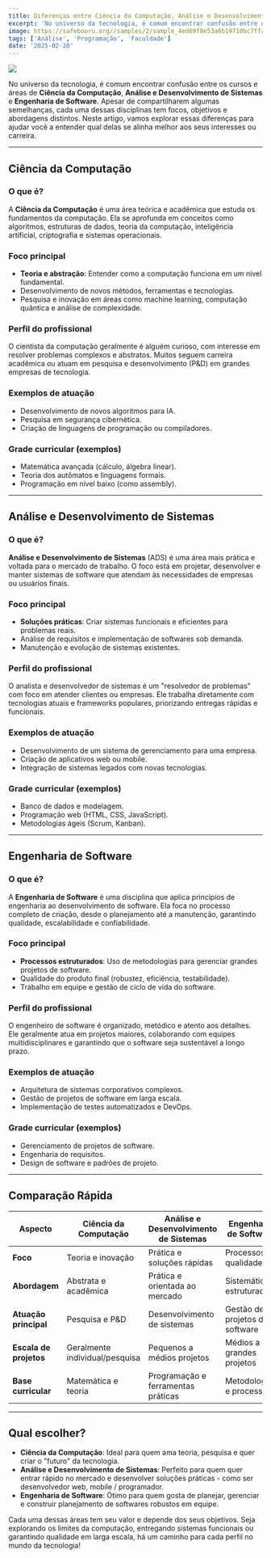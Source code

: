 ```yaml
---
title: Diferenças entre Ciência da Computação, Análise e Desenvolvimento de Sistemas e Engenharia de Software
excerpt: 'No universo da tecnologia, é comum encontrar confusão entre os cursos e áreas de Ciência da Computação, Análise e Desenvolvimento de Sistemas ...'
image: https://safebooru.org//samples/2/sample_4ed69f8e53a6b19710bc7ffa5fde4c5bad6d3718.jpg?5294517
tags: ['Análise', 'Programação', 'Faculdade']
date: '2025-02-20'
---
```


![](https://safebooru.org//samples/2/sample_4ed69f8e53a6b19710bc7ffa5fde4c5bad6d3718.jpg?5294517)

No universo da tecnologia, é comum encontrar confusão entre os cursos e áreas de **Ciência da Computação**, **Análise e Desenvolvimento de Sistemas** e **Engenharia de Software**. Apesar de compartilharem algumas semelhanças, cada uma dessas disciplinas tem focos, objetivos e abordagens distintos. Neste artigo, vamos explorar essas diferenças para ajudar você a entender qual delas se alinha melhor aos seus interesses ou carreira.

---

## Ciência da Computação

### O que é?
A **Ciência da Computação** é uma área teórica e acadêmica que estuda os fundamentos da computação. Ela se aprofunda em conceitos como algoritmos, estruturas de dados, teoria da computação, inteligência artificial, criptografia e sistemas operacionais.

### Foco principal
- **Teoria e abstração**: Entender como a computação funciona em um nível fundamental.
- Desenvolvimento de novos métodos, ferramentas e tecnologias.
- Pesquisa e inovação em áreas como machine learning, computação quântica e análise de complexidade.

### Perfil do profissional
O cientista da computação geralmente é alguém curioso, com interesse em resolver problemas complexos e abstratos. Muitos seguem carreira acadêmica ou atuam em pesquisa e desenvolvimento (P&D) em grandes empresas de tecnologia.

### Exemplos de atuação
- Desenvolvimento de novos algoritmos para IA.
- Pesquisa em segurança cibernética.
- Criação de linguagens de programação ou compiladores.

### Grade curricular (exemplos)
- Matemática avançada (cálculo, álgebra linear).
- Teoria dos autômatos e linguagens formais.
- Programação em nível baixo (como assembly).

---

## Análise e Desenvolvimento de Sistemas

### O que é?
**Análise e Desenvolvimento de Sistemas** (ADS) é uma área mais prática e voltada para o mercado de trabalho. O foco está em projetar, desenvolver e manter sistemas de software que atendam às necessidades de empresas ou usuários finais.

### Foco principal
- **Soluções práticas**: Criar sistemas funcionais e eficientes para problemas reais.
- Análise de requisitos e implementação de softwares sob demanda.
- Manutenção e evolução de sistemas existentes.

### Perfil do profissional
O analista e desenvolvedor de sistemas é um "resolvedor de problemas" com foco em atender clientes ou empresas. Ele trabalha diretamente com tecnologias atuais e frameworks populares, priorizando entregas rápidas e funcionais.

### Exemplos de atuação
- Desenvolvimento de um sistema de gerenciamento para uma empresa.
- Criação de aplicativos web ou mobile.
- Integração de sistemas legados com novas tecnologias.

### Grade curricular (exemplos)
- Banco de dados e modelagem.
- Programação web (HTML, CSS, JavaScript).
- Metodologias ágeis (Scrum, Kanban).

---

## Engenharia de Software

### O que é?
A **Engenharia de Software** é uma disciplina que aplica princípios de engenharia ao desenvolvimento de software. Ela foca no processo completo de criação, desde o planejamento até a manutenção, garantindo qualidade, escalabilidade e confiabilidade.

### Foco principal
- **Processos estruturados**: Uso de metodologias para gerenciar grandes projetos de software.
- Qualidade do produto final (robustez, eficiência, testabilidade).
- Trabalho em equipe e gestão de ciclo de vida do software.

### Perfil do profissional
O engenheiro de software é organizado, metódico e atento aos detalhes. Ele geralmente atua em projetos maiores, colaborando com equipes multidisciplinares e garantindo que o software seja sustentável a longo prazo.

### Exemplos de atuação
- Arquitetura de sistemas corporativos complexos.
- Gestão de projetos de software em larga escala.
- Implementação de testes automatizados e DevOps.

### Grade curricular (exemplos)
- Gerenciamento de projetos de software.
- Engenharia de requisitos.
- Design de software e padrões de projeto.

---

## Comparação Rápida

| Aspecto                  | Ciência da Computação         | Análise e Desenvolvimento de Sistemas | Engenharia de Software         |
|--------------------------|-------------------------------|---------------------------------------|--------------------------------|
| **Foco**                | Teoria e inovação            | Prática e soluções rápidas           | Processos e qualidade          |
| **Abordagem**           | Abstrata e acadêmica         | Prática e orientada ao mercado       | Sistemática e estruturada      |
| **Atuação principal**   | Pesquisa e P&D               | Desenvolvimento de sistemas          | Gestão de projetos de software |
| **Escala de projetos**  | Geralmente individual/pesquisa | Pequenos a médios projetos          | Médios a grandes projetos      |
| **Base curricular**     | Matemática e teoria          | Programação e ferramentas práticas   | Metodologias e processos       |

---

## Qual escolher?

- **Ciência da Computação**: Ideal para quem ama teoria, pesquisa e quer criar o "futuro" da tecnologia.
- **Análise e Desenvolvimento de Sistemas**: Perfeito para quem quer entrar rápido no mercado e desenvolver soluções práticas - como ser desenvolvedor web, mobile / programador.
- **Engenharia de Software**: Ótimo para quem gosta de planejar, gerenciar e construir planejamento de softwares robustos em equipe.

Cada uma dessas áreas tem seu valor e depende dos seus objetivos. Seja explorando os limites da computação, entregando sistemas funcionais ou garantindo qualidade em larga escala, há um caminho para cada perfil no mundo da tecnologia!
